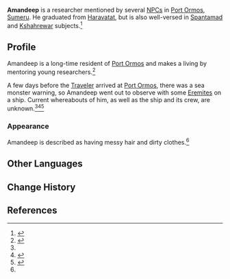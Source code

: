 {{Character Infobox
|type             = Mentioned
|image            = <!-- NPC Amandeep.png -->
|realname         = <!-- Optional, if different from in-game name -->
|deceased         = <!-- Past (for deceased prior to events of the game) or free response -->
|region           = Sumeru

|affiliation       = Haravatat
|title            = 

|ancestry         = <!-- Clan/family -->
|father           = 
|mother           = 
|spouse           = 
|sibling          = 
|child            = 
|relative         = 

|dialoguereward   = 
}}
'''Amandeep''' is a researcher mentioned by several [[NPC]]s in [[Port Ormos]], [[Sumeru]]. He graduated from [[Haravatat]], but is also well-versed in [[Spantamad]] and [[Kshahrewar]] subjects.<ref>{{Ref/BB|Port Ormos Bulletin Board|Amandeep's Advertisement}}</ref>

<!--==Location==
<gallery>
NPC Location Amandeep.png|Amandeep's location
NPC Location Amandeep Context.png|Additional context
</gallery>
-->
==Profile==
Amandeep is a long-time resident of [[Port Ormos]] and makes a living by mentoring young researchers.<ref name="Sareh">{{Ref/NPC|Sareh}}</ref>

A few days before the [[Traveler]] arrived at [[Port Ormos]], there was a sea monster warning, so Amandeep went out to observe with some [[Eremites]] on a ship. Current whereabouts of him, as well as the ship and its crew, are unknown.<ref name="Sareh" /><ref>{{Ref/NPC|Neriman}}</ref><ref>{{Ref/NPC|Araby}}</ref>

===Appearance===
Amandeep is described as having messy hair and dirty clothes.<ref name="Sareh" />
<!--
==Quests and Events==
{{Quests and Events}}

==Idle Quotes==
{{Dialogue Start}}
: {{DIcon|Idle}} (Text)
:: {{A|VO {{subst:PAGENAME}} 01.ogg}} "(Text)"
{{Dialogue End}}

==Dialogue==
{{Dialogue Start}}
:'''{{subst:PAGENAME}}:'''
:{{DIcon}}
{{Dialogue End}}
<!--
==Event Dialogue==
===Event Name===
{{Dialogue Start}}
:'''{{subst:PAGENAME}}:'''
{{Dialogue End}}

==Trivia==
* 
-->
==Other Languages ==
{{Other Languages
|default_hidden = 1
|en      = Amandeep
|zhs     = 阿曼迪普
|zhs_rm  = Āmàndípǔ
|zht     = 阿曼迪普
|zht_rm  = Āmàndípǔ
|ja      = アマンディープ
|ja_rm   = Amandiipu
|ko      = 아만딥
|es      = Amandip
|fr      = Amandeep
|ru      = Амандип
|th      = Amandeep
|vi      = Amandeep
|de      = Amandeep
|id      = Amandeep
|pt      = Amandeep
|tr      = Amandeep
|it      = Amandeep
}}

==Change History==
{{Change History|introduced=3.0}}

==References==
{{Reflist}}